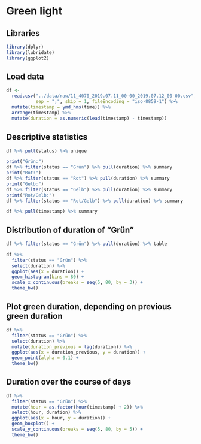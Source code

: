# Green light

## Libraries
```r

library(dplyr)
library(lubridate)
library(ggplot2)

```

## Load data
```r

df <- 
  read.csv("../data/raw/11_4070_2019.07.11_00-00_2019.07.12_00-00.csv",
           sep = ";", skip = 1, fileEncoding = "iso-8859-1") %>% 
  mutate(timestamp = ymd_hms(time)) %>% 
  arrange(timestamp) %>% 
  mutate(duration = as.numeric(lead(timestamp) - timestamp))

```

## Descriptive statistics
```r

df %>% pull(status) %>% unique

print("Grün:")
df %>% filter(status == "Grün") %>% pull(duration) %>% summary
print("Rot:")
df %>% filter(status == "Rot") %>% pull(duration) %>% summary
print("Gelb:")
df %>% filter(status == "Gelb") %>% pull(duration) %>% summary
print("Rot/Gelb:")
df %>% filter(status == "Rot/Gelb") %>% pull(duration) %>% summary

df %>% pull(timestamp) %>% summary

```

## Distribution of duration of "Grün"
```r

df %>% filter(status == "Grün") %>% pull(duration) %>% table

df %>% 
  filter(status == "Grün") %>%
  select(duration) %>% 
  ggplot(aes(x = duration)) +
  geom_histogram(bins = 80) +
  scale_x_continuous(breaks = seq(5, 80, by = 3)) +
  theme_bw()

```

## Plot green duration, depending on previous green duration
```r

df %>% 
  filter(status == "Grün") %>%
  select(duration) %>% 
  mutate(duration_previous = lag(duration)) %>% 
  ggplot(aes(x = duration_previous, y = duration)) +
  geom_point(alpha = 0.1) +
  theme_bw()

```

## Duration over the course of days
```r

df %>% 
  filter(status == "Grün") %>%
  mutate(hour = as.factor(hour(timestamp) + 2)) %>% 
  select(hour, duration) %>% 
  ggplot(aes(x = hour, y = duration)) + 
  geom_boxplot() +
  scale_y_continuous(breaks = seq(5, 80, by = 5)) +
  theme_bw()

```
